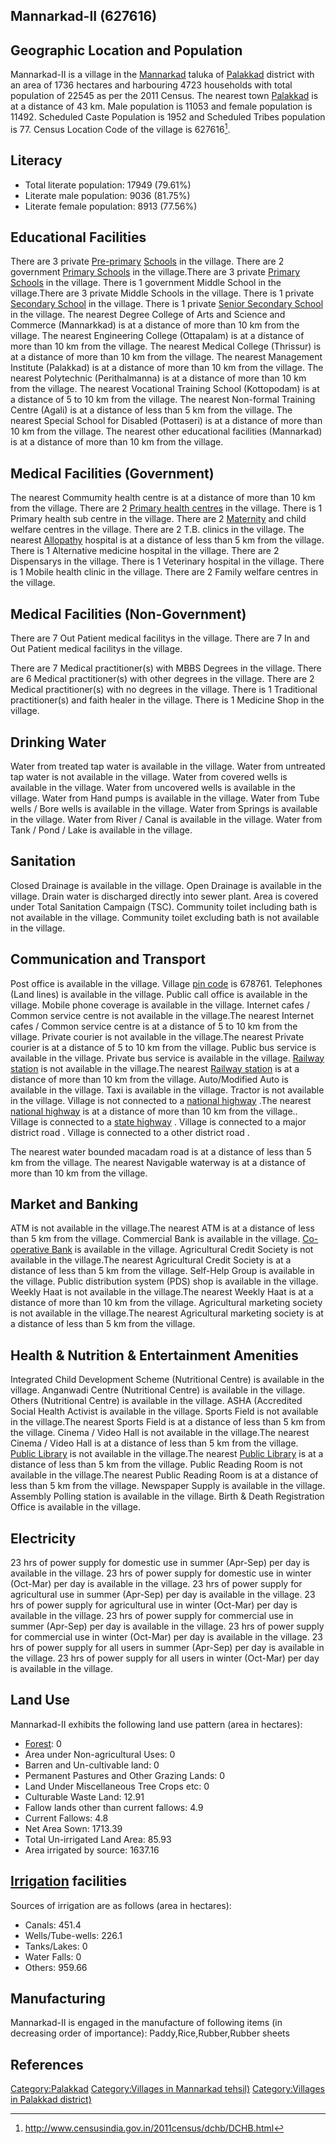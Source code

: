 {{Infobox settlement
| name=Mannarkad-II
| native_name=
| native_name_lang=
| other_name=
| nickname=
| settlement_type=Village
| image_skyline=
| image_alt=
| image_caption=
| pushpin_map=India Kerala
| pushpin_label_position=right
| pushpin_map_alt=
| pushpin_map_caption=Location in Kerala, India
| latd=
| latm=
| lats=
| latNS=
| longd=
| longm=
| longs=
| longEW=
| coordinates_display=inline,title
| subdivision_type=Country
| subdivision_name={{flag|India}}
| subdivision_type1=[[States and territories of India|State]]
| subdivision_name1=Kerala 
| subdivision_type2=[[List of districts of India|District]]
| subdivision_name2=Palakkad
| subdivision_type3=Tahsil
| subdivision_name3=Mannarkad
| website=
| established_title=<!-- Established -->
| established_date=
| founder=
| named_for=
| government_type=
| governing_body=
| unit_pref=Metric=
| area_footnotes=
| area_rank=
| area_total_km2=17.36
| elevation_footnotes=
| elevation_m=
| population_total=22545
| population_as_of=2011
| population_rank=
| population_density_km2=1298
| population_demonym=
| population_footnotes=
| demographics_type1=Languages
| demographics1_title1=Official
| demographics1_info1=[[Malayalam language|Malayalam]]
| timezone1=[[Indian Standard Time|IST]]
| utc_offset1==+5:30
| postal_code_type=[[Postal Index Number|PIN]]
| postal_code=678761
| area_code_type=Telephone code
| area_code=
| registration_plate=
| blank1_name_sec1=Nearest city
| blank1_info_sec1=[[Palakkad]]
| blank2_name_sec1=[[Human sex ratio|Sex ratio]]
| blank2_info_sec1=1039 [[male|♂]]/[[female|♀]]
| blank3_name_sec1=Literacy
| blank3_info_sec1=79.61%
| blank1_name_sec2=[[2011 Census of India|2011 census]] code
| blank1_info_sec2=627616
| footnotes=
}}

== Mannarkad-II (627616) ==

== Geographic Location and Population ==

Mannarkad-II is a village in the [[Mannarkad]] taluka of [[Palakkad]] district with an area of 1736 hectares and harbouring 4723 households with total population of 22545 as per the 2011 Census. The nearest town [[Palakkad]] is at a distance of 43 km. Male population is 11053 and female population is 11492. Scheduled Caste Population is 1952 and Scheduled Tribes population is 77. Census Location Code of the village is 627616<ref>http://www.censusindia.gov.in/2011census/dchb/DCHB.html</ref>.


== Literacy ==  
* Total literate population: 17949 (79.61%)
* Literate male population: 9036 (81.75%)
* Literate female population: 8913 (77.56%)


== Educational Facilities ==  
There are 3 private [[Pre-primary]] [[School]]s in the village.
There are 2 government [[Primary School]]s in the village.There are 3 private [[Primary School]]s in the village.
There is 1 government Middle School in the village.There are 3 private Middle Schools in the village.
There is 1 private [[Secondary School]] in the village.
There is 1 private [[Senior Secondary School]] in the village.
The nearest Degree College of Arts and Science and Commerce (Mannarkkad) is at a distance of more than 10 km from the village.
The nearest Engineering College (Ottapalam) is at a distance of more than 10 km from the village.
The nearest Medical College (Thrissur) is at a distance of more than 10 km from the village.
The nearest Management Institute (Palakkad) is at a distance of more than 10 km from the village.
The nearest Polytechnic (Perithalmanna) is at a distance of more than 10 km from the village.
The nearest Vocational Training School (Kottopodam) is at a distance of 5 to 10 km from the village.
The nearest Non-formal Training Centre (Agali) is at a distance of less than 5 km from the village.
The nearest Special School for Disabled (Pottaseri) is at a distance of more than 10 km from the village.
The nearest other educational facilities (Mannarkad) is at a distance of more than 10 km from the village.


== Medical Facilities (Government) ==
The nearest Commumity health centre is at a distance of more than 10 km from the village.
There are 2 [[Primary health centre]]s in the village.
There is 1 Primary health sub centre in the village.
There are 2 [[Maternity]] and child welfare centres in the village.
There are 2 T.B. clinics in the village.
The nearest [[Allopathy]] hospital is at a distance of less than 5 km from the village.
There is 1 Alternative medicine hospital in the village.
There are 2 Dispensarys in the village.
There is 1 Veterinary hospital in the village.
There is 1 Mobile health clinic in the village.
There are 2 Family welfare centres in the village.


== Medical Facilities (Non-Government) ==
There are 7 Out Patient medical facilitys in the village.
There are 7 In and Out Patient medical facilitys in the village.

There are 7 Medical practitioner(s) with MBBS Degrees in the village.
There are 6 Medical practitioner(s) with other degrees in the village.
There are 2 Medical practitioner(s) with no degrees in the village.
There is 1 Traditional practitioner(s) and faith healer in the village.
There is 1 Medicine Shop in the village.



== Drinking Water ==
Water from treated tap water is available in the village.
Water from untreated tap water is not available in the village.
Water from covered wells is available in the village.
Water from uncovered wells is available in the village.
Water from Hand pumps is available in the village.
Water from Tube wells / Bore wells is available in the village.
Water from Springs is available in the village.
Water from River / Canal is available in the village.
Water from Tank / Pond / Lake is available in the village.


== Sanitation ==
Closed Drainage is available in the village.
Open Drainage is available in the village.
Drain water is discharged directly into sewer plant.
Area is covered under Total Sanitation Campaign (TSC).
Community toilet including bath is not available in the village.
Community toilet excluding bath is not available in the village.


== Communication and Transport ==
Post office is available in the village.
Village [[pin code]] is 678761.
Telephones (Land lines) is available in the village.
Public call office is available in the village.
Mobile phone coverage is available in the village.
Internet cafes / Common service centre is not available in the village.The nearest Internet cafes / Common service centre is at a distance of 5 to 10 km from the village.
Private courier is not available in the village.The nearest Private courier is at a distance of 5 to 10 km from the village.
Public bus service is available in the village.
Private bus service is available in the village.
[[Railway station]] is not available in the village.The nearest [[Railway station]] is at a distance of more than 10 km from the village.
Auto/Modified Auto is available in the village.
Taxi is available in the village.
Tractor is not available in the village.
Village is not connected to a [[national highway]] .The nearest [[national highway]] is at a distance of more than 10 km from the village..
Village is connected to a [[state highway]]  .
Village is connected to a major district road    .
Village is connected to a other district road  .


The nearest water bounded macadam road is at a distance of less than 5 km from the village.
The nearest Navigable waterway is at a distance of more than 10 km from the village.



== Market and Banking ==
ATM is not available in the village.The nearest ATM is at a distance of less than 5 km from the village.
Commercial Bank is available in the village.
[[Co-operative Bank]] is available in the village.
Agricultural Credit Society is not available in the village.The nearest Agricultural Credit Society is at a distance of less than 5 km from the village.
Self-Help Group is available in the village.
Public distribution system (PDS) shop is available in the village.
Weekly Haat is not available in the village.The nearest Weekly Haat is at a distance of more than 10 km from the village.
Agricultural marketing society is not available in the village.The nearest Agricultural marketing society is at a distance of less than 5 km from the village.


== Health & Nutrition & Entertainment Amenities ==
Integrated Child Development Scheme (Nutritional Centre) is available in the village.
Anganwadi Centre (Nutritional Centre) is available in the village.
Others (Nutritional Centre) is available in the village.
ASHA (Accredited Social Health Activist is available in the village.
Sports Field is not available in the village.The nearest Sports Field is at a distance of less than 5 km from the village.
Cinema / Video Hall is not available in the village.The nearest Cinema / Video Hall is at a distance of less than 5 km from the village.
[[Public Library]] is not available in the village.The nearest [[Public Library]] is at a distance of less than 5 km from the village.
Public Reading Room is not available in the village.The nearest Public Reading Room is at a distance of less than 5 km from the village.
Newspaper Supply is available in the village.
Assembly Polling station is available in the village.
Birth & Death Registration Office is available in the village.


== Electricity ==
23 hrs of power supply for domestic use in summer (Apr-Sep) per day is available in the village.
23 hrs of power supply for domestic use in winter (Oct-Mar) per day is available in the village.
23 hrs of power supply for agricultural use in summer (Apr-Sep) per day is available in the village.
23 hrs of power supply for agricultural use in winter (Oct-Mar) per day is available in the village.
23 hrs of power supply for commercial use in summer (Apr-Sep) per day is available in the village.
23 hrs of power supply for commercial use in winter (Oct-Mar) per day is available in the village.
23 hrs of power supply for all users in summer (Apr-Sep) per day is available in the village.
23 hrs of power supply for all users in winter (Oct-Mar) per day is available in the village.


== Land Use ==
Mannarkad-II exhibits the following land use pattern (area in hectares):
* [[Forest]]: 0
* Area under Non-agricultural Uses: 0
* Barren and Un-cultivable land: 0
* Permanent Pastures and Other Grazing Lands: 0
* Land Under Miscellaneous Tree Crops etc: 0
* Culturable Waste Land: 12.91
* Fallow lands other than current fallows: 4.9
* Current Fallows: 4.8
* Net Area Sown: 1713.39
* Total Un-irrigated Land Area: 85.93
* Area irrigated by source: 1637.16


== [[Irrigation]] facilities ==
Sources of irrigation are as follows (area in hectares):
* Canals: 451.4
* Wells/Tube-wells: 226.1
* Tanks/Lakes: 0
* Water Falls: 0
* Others: 959.66


== Manufacturing ==
Mannarkad-II is engaged in the manufacture of following items (in decreasing order of importance): Paddy,Rice,Rubber,Rubber sheets


[[Category:Palakkad]]
[[Category:Villages in Mannarkad tehsil)]]
[[Category:Villages in Palakkad district)]]


== References ==
{{Reflist}}


